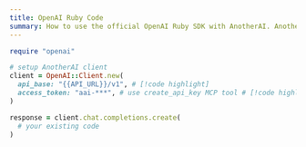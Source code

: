 ```yaml
---
title: OpenAI Ruby Code
summary: How to use the official OpenAI Ruby SDK with AnotherAI. AnotherAI exposes a compatible OpenAI API endpoint. The only changes you need to make are updating the `api_base` and `access_token`.
---
```


```ruby
require "openai"

# setup AnotherAI client
client = OpenAI::Client.new(
  api_base: "{{API_URL}}/v1", # [!code highlight]
  access_token: "aai-***", # use create_api_key MCP tool # [!code highlight]
)

response = client.chat.completions.create(
  # your existing code
)
``` 
